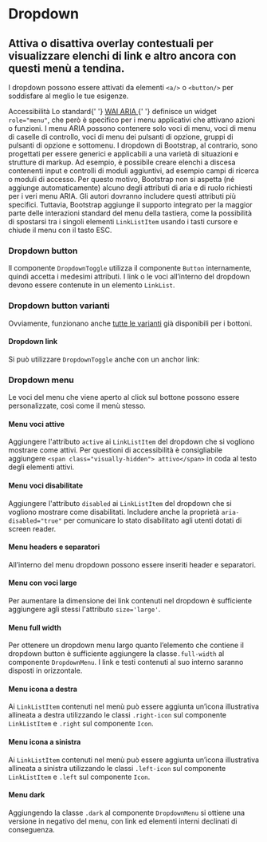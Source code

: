 
<Meta title='Documentazione/Componenti/Dropdown' of={Dropdown} />

# Dropdown

## Attiva o disattiva overlay contestuali per visualizzare elenchi di link e altro ancora con questi menù a tendina.

I dropdown possono essere attivati da elementi `<a/>` o `<button/>` per soddisfare al meglio le tue esigenze.

<div className='docs'>
  <Callout color='success'>
    <CalloutTitle>
      <span className='text'>Accessibilità</span>
    </CalloutTitle>
    <CalloutText>
      Lo standard{' '}
      <a href='https://www.w3.org/TR/wai-aria/' target='_blank noreferrer'>
        WAI ARIA
      </a>{' '}
      definisce un widget <Code>role="menu"</Code>, che però è specifico per i menu applicativi che attivano azioni o
      funzioni. I menu ARIA possono contenere solo voci di menu, voci di menu di caselle di controllo, voci di menu dei
      pulsanti di opzione, gruppi di pulsanti di opzione e sottomenu.
    </CalloutText>
    <CalloutText>
      I dropdown di Bootstrap, al contrario, sono progettati per essere generici e applicabili a una varietà di
      situazioni e strutture di markup. Ad esempio, è possibile creare elenchi a discesa contenenti input e controlli di
      moduli aggiuntivi, ad esempio campi di ricerca o moduli di accesso. Per questo motivo, Bootstrap non si aspetta
      (né aggiunge automaticamente) alcuno degli attributi di aria e di ruolo richiesti per i veri menu ARIA. Gli autori
      dovranno includere questi attributi più specifici.
    </CalloutText>
    <CalloutText>
      Tuttavia, Bootstrap aggiunge il supporto integrato per la maggior parte delle interazioni standard del menu della
      tastiera, come la possibilità di spostarsi tra i singoli elementi <Code>LinkListItem</Code> usando i tasti cursore
      e chiude il menu con il tasto ESC.
    </CalloutText>
  </Callout>
</div>

### Dropdown button

Il componente `DropdownToggle` utilizza il componente `Button` internamente, quindi accetta i medesimi attributi. I link o le voci all’interno del dropdown devono essere contenute in un elemento `LinkList`.

<Canvas>
  <Story id='componenti-dropdown--esempi' />
</Canvas>

### Dropdown button varianti

Ovviamente, funzionano anche [tutte le varianti](?path=/docs/documentazione-componenti-bottoni--page#varianti-di-colore) già disponibili per i bottoni.

<Canvas>
  <Story id='componenti-dropdown--variante-bottoni' />
</Canvas>

#### Dropdown link

Si può utilizzare `DropdownToggle` anche con un anchor link:

<Canvas>
  <Story id='componenti-dropdown--link' />
</Canvas>

### Dropdown menu

Le voci del menu che viene aperto al click sul bottone possono essere personalizzate, così come il menù stesso.

#### Menu voci attive

Aggiungere l'attributo `active` ai `LinkListItem` del dropdown che si vogliono mostrare come attivi. Per questioni di accessibilità è consigliabile aggiungere `<span class="visually-hidden"> attivo</span>` in coda al testo degli elementi attivi.

<Canvas>
  <Story id='componenti-dropdown-dropdown-menu--menu-voci-attive' />
</Canvas>

#### Menu voci disabilitate

Aggiungere l'attributo `disabled` ai `LinkListItem` del dropdown che si vogliono mostrare come disabilitati. Includere anche la proprietà `aria-disabled="true"` per comunicare lo stato disabilitato agli utenti dotati di screen reader.

<Canvas>
  <Story id='componenti-dropdown-dropdown-menu--menu-voci-disabilitate' />
</Canvas>

#### Menu headers e separatori

All’interno del menu dropdown possono essere inseriti header e separatori.

<Canvas>
  <Story id='componenti-dropdown-dropdown-menu--menu-headers-e-separatori' />
</Canvas>

#### Menu con voci large

Per aumentare la dimensione dei link contenuti nel dropdown è sufficiente aggiungere agli stessi l'attributo `size='large'`.

<Canvas>
  <Story id='componenti-dropdown-dropdown-menu--menu-con-voci-large' />
</Canvas>

#### Menu full width

Per ottenere un dropdown menu largo quanto l’elemento che contiene il dropdown button è sufficiente aggiungere la classe`.full-width` al componente `DropdownMenu`. I link e testi contenuti al suo interno saranno disposti in orizzontale.

<Canvas>
  <Story id='componenti-dropdown-dropdown-menu--menu-full-width' />
</Canvas>

#### Menu icona a destra

Ai `LinkListItem` contenuti nel menù può essere aggiunta un’icona illustrativa allineata a destra utilizzando le classi `.right-icon` sul componente `LinkListItem` e `.right` sul componente `Icon`.

<Canvas>
  <Story id='componenti-dropdown-dropdown-menu--menu-icona-a-destra' />
</Canvas>

#### Menu icona a sinistra

Ai `LinkListItem` contenuti nel menù può essere aggiunta un’icona illustrativa allineata a sinistra utilizzando le classi `.left-icon` sul componente `LinkListItem` e `.left` sul componente `Icon`.

<Canvas>
  <Story id='componenti-dropdown-dropdown-menu--menu-icona-a-sinistra' />
</Canvas>

#### Menu dark

Aggiungendo la classe `.dark` al componente `DropdownMenu` si ottiene una versione in negativo del menu, con link ed elementi interni declinati di conseguenza.

<Canvas>
  <Story id='componenti-dropdown-dropdown-menu--menu-dark' />
</Canvas>
